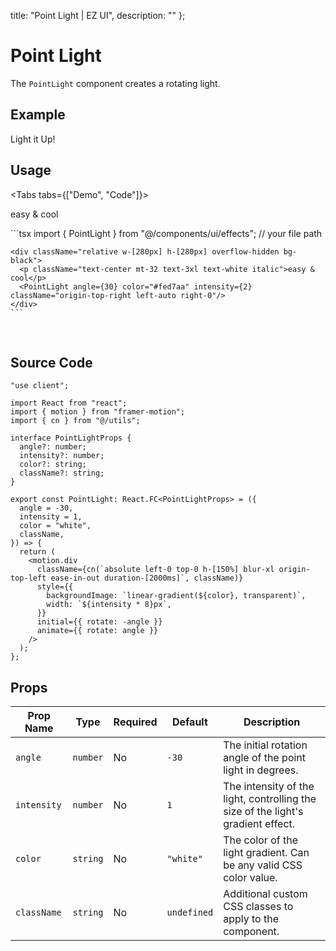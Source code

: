 
  title: "Point Light | EZ UI",
  description: ""
};

# Point Light
The `PointLight` component creates a rotating light.


## Example

<ExampleBox>
  <div className="relative md:w-[350px] md:h-[350px] w-[280px] h-[280px] shadow-2xl dark:shadow-gray-dark rounded-lg overflow-hidden bg-accent-dark">
    <p className="text-center mt-32 md:mt-40 text-3xl font-playwrite-gbs text-white">Light it Up!</p>
    <PointLight angle={-30} color="#ffffff" intensity={2}/>
  </div>
</ExampleBox>

## Usage

<Tabs tabs={["Demo", "Code"]}>
  <Tab title="Demo">
    <div className="flex w-full justify-center py-10">
      <div className="relative w-[280px] h-[280px] overflow-hidden bg-black">
        <p className="text-center mt-32 text-3xl text-white italic">easy & cool</p>
        <PointLight angle={30} color="#fed7aa" intensity={2} className="origin-top-right left-auto right-0"/>
      </div>
    </div>
  </Tab>
  <Tab title="Code">
    ```tsx
    import { PointLight } from "@/components/ui/effects";  // your file path

    <div className="relative w-[280px] h-[280px] overflow-hidden bg-black">
      <p className="text-center mt-32 text-3xl text-white italic">easy & cool</p>
      <PointLight angle={30} color="#fed7aa" intensity={2} className="origin-top-right left-auto right-0"/>
    </div>
    ```
  </Tab>
</Tabs>

<br />

<BlogTip text="Ensure the parent element's position is set to 'relative'." />

## Source Code

```tsx
"use client";

import React from "react";
import { motion } from "framer-motion";
import { cn } from "@/utils";

interface PointLightProps {
  angle?: number;
  intensity?: number;
  color?: string;
  className?: string;
}

export const PointLight: React.FC<PointLightProps> = ({
  angle = -30,
  intensity = 1,
  color = "white",
  className,
}) => {
  return (
    <motion.div
      className={cn(`absolute left-0 top-0 h-[150%] blur-xl origin-top-left ease-in-out duration-[2000ms]`, className)}
      style={{
        backgroundImage: `linear-gradient(${color}, transparent)`,
        width: `${intensity * 8}px`,
      }}
      initial={{ rotate: -angle }}
      animate={{ rotate: angle }}
    />
  );
};

```


## Props

| **Prop Name**     | **Type**                      | **Required** | **Default**   | **Description**                                                                 |
|-------------------|-------------------------------|--------------|---------------|---------------------------------------------------------------------------------|
| `angle`           | `number`                      | No           | `-30`         | The initial rotation angle of the point light in degrees.                       |
| `intensity`       | `number`                      | No           | `1`           | The intensity of the light, controlling the size of the light's gradient effect. |
| `color`           | `string`                      | No           | `"white"`     | The color of the light gradient. Can be any valid CSS color value.              |
| `className`       | `string`                      | No           | `undefined`   | Additional custom CSS classes to apply to the component.                        |
